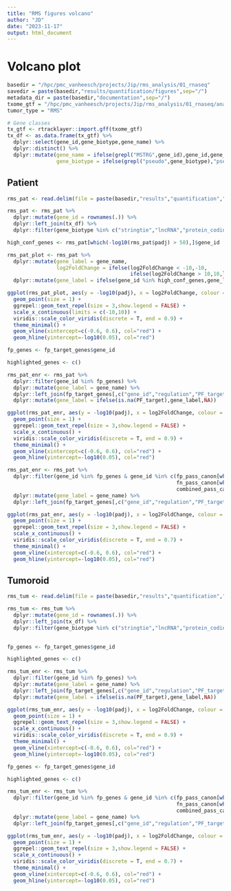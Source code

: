 ```yaml
---
title: "RMS figures volcano"
author: "JD"
date: "2023-11-17"
output: html_document
---
```


# Volcano plot

```r
basedir = "/hpc/pmc_vanheesch/projects/Jip/rms_analysis/01_rnaseq"
savedir = paste(basedir,"results/quantification/figures",sep="/")
metadata_dir = paste(basedir,"documentation",sep="/")
txome_gtf = "/hpc/pmc_vanheesch/projects/Jip/rms_analysis/01_rnaseq/analysis/rnaseq_pipeline/customannotation/RMS_full_novel_filtered_corrected.sorted.gtf"
tumor_type = "RMS"
```

```r
# Gene classes
tx_gtf <- rtracklayer::import.gff(txome_gtf)
tx_df <- as.data.frame(tx_gtf) %>%
  dplyr::select(gene_id,gene_biotype,gene_name) %>%
  dplyr::distinct() %>%
  dplyr::mutate(gene_name = ifelse(grepl("MSTRG",gene_id),gene_id,gene_name),
                gene_biotype = ifelse(grepl("pseudo",gene_biotype),"pseudogene_variant",gene_biotype))
```

## Patient

```r

rms_pat <- read.delim(file = paste(basedir,"results","quantification","RMS_patient_res.txt",sep = "/"), sep = ";") 

rms_pat <- rms_pat %>%
  dplyr::mutate(gene_id = rownames(.)) %>%
  dplyr::left_join(tx_df) %>%
  dplyr::filter(gene_biotype %in% c("stringtie","lncRNA","protein_coding","pseudogene_variant"))

```

```r
high_conf_genes <- rms_pat[which(-log10(rms_pat$padj) > 50),]$gene_id

rms_pat_plot <- rms_pat %>%
  dplyr::mutate(gene_label = gene_name,
                log2FoldChange = ifelse(log2FoldChange < -10,-10,
                                        ifelse(log2FoldChange > 10,10,log2FoldChange))) %>%
  dplyr::mutate(gene_label = ifelse(gene_id %in% high_conf_genes,gene_label,NA))

ggplot(rms_pat_plot, aes(y = -log10(padj), x = log2FoldChange, colour = gene_biotype, label = gene_label)) +
  geom_point(size = 1) +
  ggrepel::geom_text_repel(size = 3,show.legend = FALSE) +
  scale_x_continuous(limits = c(-10,10)) + 
  viridis::scale_color_viridis(discrete = T, end = 0.9) +
  theme_minimal() +
  geom_vline(xintercept=c(-0.6, 0.6), col="red") +
  geom_hline(yintercept=-log10(0.05), col="red")
```

```r
fp_genes <- fp_target_genes$gene_id

highlighted_genes <- c()

rms_pat_enr <- rms_pat %>%
  dplyr::filter(gene_id %in% fp_genes) %>%
  dplyr::mutate(gene_label = gene_name) %>%
  dplyr::left_join(fp_target_genes[,c("gene_id","regulation","PF_target")]) %>%
  dplyr::mutate(gene_label = ifelse(is.na(PF_target),gene_label,NA))

ggplot(rms_pat_enr, aes(y = -log10(padj), x = log2FoldChange, colour = regulation,label=gene_label)) +
  geom_point(size = 1) +
  ggrepel::geom_text_repel(size = 3,show.legend = FALSE) +
  scale_x_continuous() + 
  viridis::scale_color_viridis(discrete = T, end = 0.9) +
  theme_minimal() +
  geom_vline(xintercept=c(-0.6, 0.6), col="red") +
  geom_hline(yintercept=-log10(0.05), col="red")


```

```r

rms_pat_enr <- rms_pat %>%
  dplyr::filter(gene_id %in% fp_genes & gene_id %in% c(fp_pass_canon[which(fp_pass_canon$pass == T),]$gene_id,
                                                       fn_pass_canon[which(fn_pass_canon$pass == T),]$gene_id,
                                                       combined_pass_canon[which(combined_pass_canon$pass == T),]$gene_id)) %>%
  dplyr::mutate(gene_label = gene_name) %>%
  dplyr::left_join(fp_target_genes[,c("gene_id","regulation","PF_target")])

ggplot(rms_pat_enr, aes(y = -log10(padj), x = log2FoldChange, colour = regulation,label=gene_label)) +
  geom_point(size = 1) +
  ggrepel::geom_text_repel(size = 3,show.legend = FALSE) +
  scale_x_continuous() + 
  viridis::scale_color_viridis(discrete = T, end = 0.7) +
  theme_minimal() +
  geom_vline(xintercept=c(-0.6, 0.6), col="red") +
  geom_hline(yintercept=-log10(0.05), col="red")

```

## Tumoroid

```r
rms_tum <- read.delim(file = paste(basedir,"results","quantification","tumoroid","RMS_FP_tumoroid_res.txt",sep = "/"), sep = ";") 

rms_tum <- rms_tum %>%
  dplyr::mutate(gene_id = rownames(.)) %>%
  dplyr::left_join(tx_df) %>%
  dplyr::filter(gene_biotype %in% c("stringtie","lncRNA","protein_coding","pseudogene_variant"))
  
```

```r
fp_genes <- fp_target_genes$gene_id

highlighted_genes <- c()

rms_tum_enr <- rms_tum %>%
  dplyr::filter(gene_id %in% fp_genes) %>%
  dplyr::mutate(gene_label = gene_name) %>%
  dplyr::left_join(fp_target_genes[,c("gene_id","regulation","PF_target")]) %>%
  dplyr::mutate(gene_label = ifelse(is.na(PF_target),gene_label,NA))

ggplot(rms_tum_enr, aes(y = -log10(padj), x = log2FoldChange, colour = regulation,label=gene_label)) +
  geom_point(size = 1) +
  ggrepel::geom_text_repel(size = 3,show.legend = FALSE) +
  scale_x_continuous() + 
  viridis::scale_color_viridis(discrete = T, end = 0.9) +
  theme_minimal() +
  geom_vline(xintercept=c(-0.6, 0.6), col="red") +
  geom_hline(yintercept=-log10(0.05), col="red")
```

```r
fp_genes <- fp_target_genes$gene_id

highlighted_genes <- c()

rms_tum_enr <- rms_tum %>%
  dplyr::filter(gene_id %in% fp_genes & gene_id %in% c(fp_pass_canon[which(fp_pass_canon$pass == T),]$gene_id,
                                                       fn_pass_canon[which(fn_pass_canon$pass == T),]$gene_id,
                                                       combined_pass_canon[which(combined_pass_canon$pass == T),]$gene_id)) %>%
  dplyr::mutate(gene_label = gene_name) %>%
  dplyr::left_join(fp_target_genes[,c("gene_id","regulation","PF_target")])

ggplot(rms_tum_enr, aes(y = -log10(padj), x = log2FoldChange, colour = regulation,label=gene_label)) +
  geom_point(size = 1) +
  ggrepel::geom_text_repel(size = 3,show.legend = FALSE) +
  scale_x_continuous() + 
  viridis::scale_color_viridis(discrete = T, end = 0.7) +
  theme_minimal() +
  geom_vline(xintercept=c(-0.6, 0.6), col="red") +
  geom_hline(yintercept=-log10(0.05), col="red")
```
